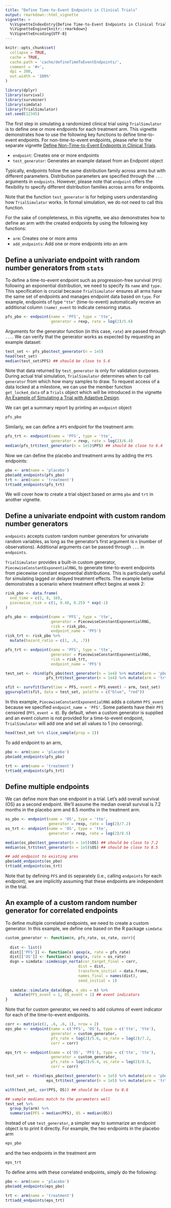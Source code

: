 ```yaml
---
title: "Define Time-to-Event Endpoints in Clinical Trials"
output: rmarkdown::html_vignette
vignette: >
  %\VignetteIndexEntry{Define Time-to-Event Endpoints in Clinical Trials}
  %\VignetteEngine{knitr::rmarkdown}
  %\VignetteEncoding{UTF-8}
---
```


```r
knitr::opts_chunk$set(
  collapse = TRUE,
  cache = TRUE,
  cache.path = 'cache/defineTimeToEventEndpoints/',
  comment = '#>',
  dpi = 300,
  out.width = '100%'
)
```

```r
library(dplyr)
library(survival)
library(survminer)
library(simdata)
library(TrialSimulator)
set.seed(12345)
```

The first step in simulating a randomized clinical trial using `TrialSimulator` is to define one or more endpoints for each treatment arm. This vignette demonstrates how to use the following key functions to define time-to-event endpoints. For non-time-to-event endpoints, please refer to the separate vignette [Define Non-Time-to-Event Endpoints in Clinical Trials](defineNonTimeToEventEndpoints.html).

- `endpoint`: Creates one or more endpoints
- `test_generator`: Generates an example dataset from an Endpoint object

Typically, endpoints follow the same distribution family across arms but with different parameters. Distribution parameters are specified through the `...` arguments in `endpoints`. However, please note that `endpoint` offers the flexibility to specify different distribution families across arms for endpoints. 

Note that the function `test_generator` is for helping users understanding how `TrialSimulator` works. In formal simulation, we do not need to call this function. 

For the sake of completeness, in this vignette, we also demonstrates how to define an arm with the created endpoints by using the following key functions: 

- `arm`: Creates one or more arms
- `add_endpoints`: Add one or more endpoints into an arm

## Define a univariate endpoint with random number generators from `stats`

To define a time-to-event endpoint such as progression-free survival (`PFS`) following an exponential distribution, we need to specify its `name` and `type.` This specification is crucial because `TrialSimulator` ensures all arms have the same set of endpoints and manages endpoint data based on `type`. For example, endpoints of type `"tte"` (time-to-event) automatically receive an additional column `(name)_event` to indicate censoring status.

```r
pfs_pbo <- endpoint(name = 'PFS', type = 'tte', 
                    generator = rexp, rate = log(2)/5.6)
```

Arguments for the generator function (in this case, `rate`) are passed through `...`. We can verify that the generator works as expected by requesting an example dataset:

```r
test_set <- pfs_pbo$test_generator(n = 1e5)
head(test_set)
median(test_set$PFS) ## should be close to 5.6
```

Note that data returned by `test_generator` is only for validation purposes. During actual trial simulation, `TrialSimulator` determines when to call `generator` from which how many samples to draw. To request access of a data locked at a milestone, we can use the member function `get_locked_data` of a `Trials` object which will be introduced in the vignette [An Example of Simulating a Trial with Adaptive Design](adaptiveDesign.html). 

We can get a summary report by printing an `endpoint` object
```r
pfs_pbo
```

Similarly, we can define a `PFS` endpoint for the treatment arm:

```r
pfs_trt <- endpoint(name = 'PFS', type = 'tte', 
                    generator = rexp, rate = log(2)/6.4)
median(pfs_trt$test_generator(n = 1e5)$PFS) ## should be close to 6.4
```

Now we can define the placebo and treatment arms by adding the `PFS` endpoints: 

```r
pbo <- arm(name = 'placebo')
pbo$add_endpoints(pfs_pbo)
trt <- arm(name = 'treatment')
trt$add_endpoints(pfs_trt)
```

We will cover how to create a trial object based on arms `pbo` and `trt` in 
another vignette. 

## Define a univariate endpoint with custom random number generators

`endpoints` accepts custom random number generators for univariate random variables, as long as the generator's first argument is `n` (number of observations). Additional arguments can be passed through `...` in `endpoints`.

`TrialSimulator` provides a built-in custom generator, `PiecewiseConstantExponentialRNG`, to generate time-to-event endpoints from piecewise constant exponential distributions. This is particularly useful for simulating lagged or delayed treatment effects. The example below demonstrates a scenario where treatment effect begins at week 2:

```r
risk_pbo <- data.frame(
  end_time = c(2, 8, 10), 
  piecewise_risk = c(1, 0.48, 0.25) * exp(-1)
)

pfs_pbo <- endpoint(name = 'PFS', type = 'tte', 
                    generator = PiecewiseConstantExponentialRNG, 
                    risk = risk_pbo, 
                    endpoint_name = 'PFS')
risk_trt <- risk_pbo %>% 
  mutate(hazard_ratio = c(1, .6, .7))

pfs_trt <- endpoint(name = 'PFS', type = 'tte', 
                    generator = PiecewiseConstantExponentialRNG, 
                    risk = risk_trt, 
                    endpoint_name = 'PFS')

test_set <- rbind(pfs_pbo$test_generator(n = 1e4) %>% mutate(arm = 'pbo'), 
                  pfs_trt$test_generator(n = 1e4) %>% mutate(arm = 'trt'))

sfit <- survfit(Surv(time = PFS, event = PFS_event) ~ arm, test_set)
ggsurvplot(sfit, data = test_set, palette = c("blue", "red"))
```

In this example, `PiecewiseConstantExponentialRNG` adds a column `PFS_event` because we specified `endpoint_name = 'PFS'`. Some patients have their `PFS` censored (`PFS_event = 0`). By default, when a custom generator is supplied and an event column is not provided for a time-to-event endpoint, `TrialSimulator` will add one and set all values to 1 (no censoring).

```r
head(test_set %>% slice_sample(prop = 1))
```

To add endpoint to an arm, 
```r
pbo <- arm(name = 'placebo')
pbo$add_endpoints(pfs_pbo)

trt <- arm(name = 'treatment')
trt$add_endpoints(pfs_trt)
```

## Define multiple endpoints

We can define more than one endpoint in a trial. Let's add overall survival (OS) as a second endpoint. We'll assume the median overall survival is 7.2 months in the placebo arm and 8.5 months in the treatment arm. 

```r
os_pbo <- endpoint(name = 'OS', type = 'tte', 
                   generator = rexp, rate = log(2)/7.2)
os_trt <- endpoint(name = 'OS', type = 'tte', 
                   generator = rexp, rate = log(2)/8.5)

median(os_pbo$test_generator(n = 1e5)$OS) ## should be close to 7.2
median(os_trt$test_generator(n = 1e5)$OS) ## should be close to 8.5

## add endpoint to existing arms
pbo$add_endpoints(os_pbo)
trt$add_endpoints(os_trt)
```

Note that by defining `PFS` and `OS` separately (i.e., calling `endpoints` for each endpoint), we are implicitly assuming that these endpoints are independent in the trial.

## An example of a custom random number generator for correlated endpoints

To define multiple correlated endpoints, we need to create a custom generator. In this example, we define one based on the R package `simdata`:

```r
custom_generator <- function(n, pfs_rate, os_rate, corr){
  
  dist <- list()
  dist[['PFS']] <- function(x) qexp(x, rate = pfs_rate)
  dist[['OS']] <- function(x) qexp(x, rate = os_rate)
  dsgn = simdata::simdesign_norta(cor_target_final = corr, 
                                dist = dist, 
                                transform_initial = data.frame,
                                names_final = names(dist), 
                                seed_initial = 1)
  
  simdata::simulate_data(dsgn, n_obs = n) %>% 
    mutate(PFS_event = 1, OS_event = 1) ## event indicators
}
```

Note that for custom generator, we need to add columns of event indicator for each of the time-to-event endpoints. 

```r
corr <- matrix(c(1, .6, .6, 1), nrow = 2)
eps_pbo <- endpoint(name = c('PFS', 'OS'), type = c('tte', 'tte'), 
                    generator = custom_generator, 
                    pfs_rate = log(2)/5.6, os_rate = log(2)/7.2, 
                    corr = corr)

eps_trt <- endpoint(name = c('OS', 'PFS'), type = c('tte', 'tte'), 
                    generator = custom_generator, 
                    pfs_rate = log(2)/6.4, os_rate = log(2)/8.5, 
                    corr = corr)

test_set <- rbind(eps_pbo$test_generator(n = 1e5) %>% mutate(arm = 'pbo'), 
                  eps_trt$test_generator(n = 1e5) %>% mutate(arm = 'trt'))

with(test_set, cor(PFS, OS)) ## should be close to 0.6

## sample medians match to the parameters well
test_set %>% 
  group_by(arm) %>% 
  summarise(PFS = median(PFS), OS = median(OS))

```

Instead of use `test_generator`, a simpler way to summarize an endpoint object is to print it directly. For example, the two endpoints in the placebo arm

```r
eps_pbo
```

and the two endpoints in the treatment arm 

```r
eps_trt
```

To define arms with these correlated endpoints, simply do the following:

```r
pbo <- arm(name = 'placebo')
pbo$add_endpoints(eps_pbo)

trt <- arm(name = 'treatment')
trt$add_endpoints(eps_trt)
```


